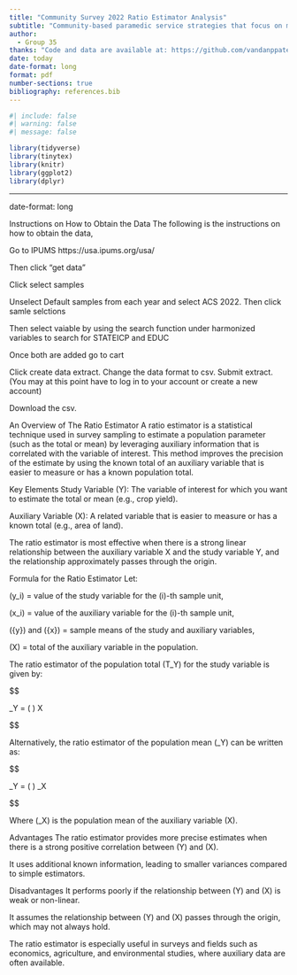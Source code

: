 ```yaml
---
title: "Community Survey 2022 Ratio Estimator Analysis"
subtitle: "Community-based paramedic service strategies that focus on medical emergencies, emergency transfers, and vehicle accidents may help to effectively manage EMS demand"
author: 
  - Group 35
thanks: "Code and data are available at: https://github.com/vandanppatel/week5exercise"
date: today
date-format: long
format: pdf
number-sections: true
bibliography: references.bib
---
```


```r
#| include: false
#| warning: false
#| message: false

library(tidyverse)
library(tinytex)
library(knitr)
library(ggplot2)
library(dplyr)
```
---


date-format: long


Instructions on How to Obtain the Data
The following is the instructions on how to obtain the data, 

Go to IPUMS https://usa.ipums.org/usa/

Then click “get data” 

Click select samples

Unselect Default samples from each year and select ACS 2022. Then click samle selctions

Then select vaiable by using the search function under harmonized variables to search for STATEICP and EDUC 

Once both are added go to cart

Click create data extract. Change the data format to csv. Submit extract. (You may at this point have to log in to your account or create a new account)

Download the csv.

An Overview of The Ratio Estimator
A ratio estimator is a statistical technique used in survey sampling to estimate a population parameter (such as the total or mean) by leveraging auxiliary information that is correlated with the variable of interest. This method improves the precision of the estimate by using the known total of an auxiliary variable that is easier to measure or has a known population total.

Key Elements
Study Variable (Y): The variable of interest for which you want to estimate the total or mean (e.g., crop yield).

Auxiliary Variable (X): A related variable that is easier to measure or has a known total (e.g., area of land).


The ratio estimator is most effective when there is a strong linear relationship between the auxiliary variable X and the study variable Y, and the relationship approximately passes through the origin.

Formula for the Ratio Estimator
Let:

\(y_i\) = value of the study variable for the \(i\)-th sample unit,

\(x_i\) = value of the auxiliary variable for the \(i\)-th sample unit,

\(\bar{y}\) and \(\bar{x}\) = sample means of the study and auxiliary variables,

\(X\) = total of the auxiliary variable in the population.

The ratio estimator of the population total \(T_Y\) for the study variable is given by:

$$

\hat{T}_Y = \left( \frac{\bar{y}}{\bar{x}} \right) X

$$

Alternatively, the ratio estimator of the population mean \(\mu_Y\) can be written as:

$$

\hat{\mu}_Y = \left( \frac{\bar{y}}{\bar{x}} \right) \mu_X

$$

Where \(\mu_X\) is the population mean of the auxiliary variable \(X\).

Advantages
The ratio estimator provides more precise estimates when there is a strong positive correlation between \(Y\) and \(X\).

It uses additional known information, leading to smaller variances compared to simple estimators.

Disadvantages
It performs poorly if the relationship between \(Y\) and \(X\) is weak or non-linear.

It assumes the relationship between \(Y\) and \(X\) passes through the origin, which may not always hold.

The ratio estimator is especially useful in surveys and fields such as economics, agriculture, and environmental studies, where auxiliary data are often available.
